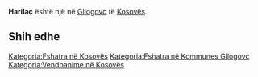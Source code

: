 {{Fshat në 
 | Emri                = Harilaç
 | EmriAlt                = 
 | NAME_SHORT_FORM=      
 | NAME_GENERIC=      
 | NAME_SORT_NAME_RO=      HARILAC
 | FULL_NAME_RO = Harilaç
 | FULL_NAME_ND_RO=Harilac
 | SORT_NAME_RG=HARILAC
 | FULL_NAME_RG=Harilaç
 | FULL_NAME_ND_RG=Harilac
 | SRP_NAME_SHORT_FORM=      
 | SRP_NAME_GENERIC=      
 | SRP_NAME_SORT_NAME_RO=      
 | SRP_FULL_NAME_RO = 
 | SRP_FULL_NAME_ND_RO=
 | SRP_SORT_NAME_RG=
 | SRP_FULL_NAME_RG=
 | SRP_FULL_NAME_ND_RG=
 | Emri (Rasa dhanore) = 
 | Figura              = 
 | Shteti              = Kosovo
 | Komuna              = Gllogovc
 | Kodi postar         = 
 | Sipërfaqja          = 

 | Popullsia           = 

 | Regj. i popullsisë  = 
 | Dend. e popullsisë  = 
 | Faqja zyrtare       = 
 <!--- Koordinatat ----> 
 | Gjerësia            = 42.584167
 | Gjatësia            = 21.001944
 | Lartësia            = 
}}
'''Harilaç''' është një [[]] në [[Gllogovc]] të [[Kosovës]].

<!-- == Gjeografia == -->
<!-- == Historia == -->
<!-- == Demografia == -->
== Shih edhe ==
{{Komuna Gllogovc}}
{{Kosovo-Administrata-Cung}}

[[Kategoria:Fshatra në Kosovës]]
[[Kategoria:Fshatra në Kommunes Gllogovc]]
[[Kategoria:Vendbanime në Kosovës]]
